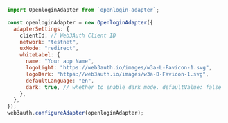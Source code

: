 ```javascript
import OpenloginAdapter from `openlogin-adapter`;

const openloginAdapter = new OpenloginAdapter({
  adapterSettings: {
    clientId, // Web3Auth Client ID
    network: "testnet",
    uxMode: "redirect",
    whiteLabel: {
      name: "Your app Name",
      logoLight: "https://web3auth.io/images/w3a-L-Favicon-1.svg",
      logoDark: "https://web3auth.io/images/w3a-D-Favicon-1.svg",
      defaultLanguage: "en",
      dark: true, // whether to enable dark mode. defaultValue: false
    },
  },
});
web3auth.configureAdapter(openloginAdapter);
```
